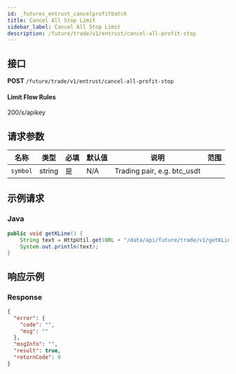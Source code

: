 ```yaml
---
id: _futures_entrust_cancelprofitbatch
title: Cancel All Stop Limit
sidebar_label: Cancel All Stop Limit
description: /future/trade/v1/entrust/cancel-all-profit-stop
---
```


## 接口

**POST** `/future/trade/v1/entrust/cancel-all-profit-stop`

#### **Limit Flow Rules**

200/s/apikey

## 请求参数

| 名称     | 类型   | 必填 | 默认值 | 说明                        | 范围 |
| -------- | ------ | ---- | ------ | --------------------------- | ---- |
| `symbol` | string | 是   | N/A    | Trading pair, e.g. btc_usdt |      |

## 示例请求

### Java

```java
public void getKLine() {
	String text = HttpUtil.get(URL + "/data/api/future/trade/v1/getKLine?market=btc_usdt&type=1min&since=0");
	System.out.println(text);
}
```

## 响应示例

### Response

```json
{
  "error": {
    "code": "",
    "msg": ""
  },
  "msgInfo": "",
  "result": true,
  "returnCode": 0
}
```
